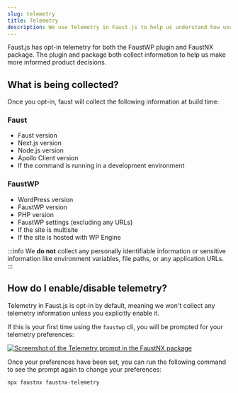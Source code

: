 ```yaml
---
slug: telemetry
title: Telemetry
description: We use Telemetry in Faust.js to help us understand how users use our projects.
---
```


Faust.js has opt-in telemetry for both the FaustWP plugin and FaustNX package. The plugin and package both collect information to help us make more informed product decisions.

## What is being collected?

Once you opt-in, faust will collect the following information at build time:

### Faust

- Faust version
- Next.js version
- Node.js version
- Apollo Client version
- If the command is running in a development environment

### FaustWP

- WordPress version
- FaustWP version
- PHP version
- FaustWP settings (excluding any URLs)
- If the site is multisite
- If the site is hosted with WP Engine

:::info
We **do not** collect any personally identifiable information or sensitive information like environment variables, file paths, or any application URLs.
:::

## How do I enable/disable telemetry?

Telemetry in Faust.js is opt-in by default, meaning we won't collect any telemetry information unless you explicitly enable it.

If this is your first time using the `faustwp` cli, you will be prompted for your telemetry preferences:

<a href="/docs/img/telemetry-cli-prompt.png" target="_blank">
  <img
    src="/docs/img/telemetry-cli-prompt.png"
    alt="Screenshot of the Telemetry prompt in the FaustNX package"
  />
</a>

Once your preferences have been set, you can run the following command to see the prompt again to change your preferences:

```sh
npx faustnx faustnx-telemetry
```
